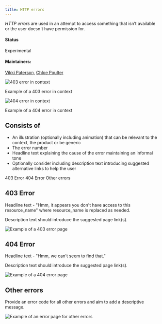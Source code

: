 ```yaml
---
title: HTTP errors
---
```


<PageDescription>

_HTTP errors_ are used in an attempt to access something that isn’t available or the user doesn't have permission for.

</PageDescription>

#### Status

Experimental

#### Maintainers:

[Vikki Paterson](https://github.com/vikkipaterson), [Chloe Poulter](https://github.com/chloepoulterdesign)

![403 error in context](/images/403.png)

<Caption>Example of a 403 error in context</Caption>

![404 error in context](/images/404.png)

<Caption>Example of a 404 error in context</Caption>

## Consists of

- An illustration (optionally including animation) that can be relevant to the context, the product or be generic
- The error number
- Headline text explaining the cause of the error maintaining an informal tone
- Optionally consider including description text introducing suggested alternative links to help the user
<AnchorLinks>
  <AnchorLink>403 Error</AnchorLink>
  <AnchorLink>404 Error</AnchorLink>
  <AnchorLink>Other errors</AnchorLink>
</AnchorLinks>

## 403 Error

Headline text - "Hmm, it appears you don't have access to this resource_name" where resource_name is replaced as needed.

Description text should introduce the suggested page link(s).

<Row>
 <Column colLg={8}>

![Example of a 403 error page](images/1.png)

 </Column>
</Row>

## 404 Error

Headline text - "Hmm, we can't seem to find that."

Description text should introduce the suggested page link(s).

<Row>
 <Column colLg={8}>

![Example of a 404 error page](images/2.png)

 </Column>
</Row>

## Other errors

Provide an error code for all other errors and aim to add a descriptive message.

<Row>
 <Column colLg={8}>

![Example of an error page for other errors](images/3.png)

 </Column>
</Row>
